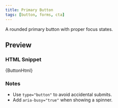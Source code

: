 ```yaml
---
title: Primary Button
tags: [button, forms, cta]
---
```





A rounded primary button with proper focus states.

## Preview
<div class="component-preview-background">
  <div dangerouslySetInnerHTML={{ __html: ButtonHtml }} />
</div>

### HTML Snippet
<CodeBlock language="html">{ButtonHtml}</CodeBlock>

### Notes
- Use `type="button"` to avoid accidental submits.
- Add `aria-busy="true"` when showing a spinner.